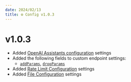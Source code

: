 ```yaml
---
date: 2024/02/13
title: ⚙️ Config v1.0.3
---
```


# v1.0.3

- Added [OpenAI Assistants configuration](./custom_config.md#assistants-endpoint-object-structure) settings
- Added the following fields to custom endpoint settings:
    - [`addParams`](./custom_config.md#addparams), [`dropParams`](./custom_config.md#dropparams)
- Added [Rate Limit Configuration](./custom_config.md#ratelimits) settings
- Added [File Configuration](./custom_config.md#fileconfig) settings